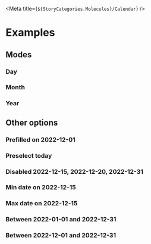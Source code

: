 
<Meta title={`${StoryCategories.Molecules}/Calendar`} />

<Docs />

# Examples

## Modes

### Day

<Canvas>
    <div class="flex h-96 p-12 justify-center items-center bg-mystic-dark">
        <p-calendar />
    </div>
</Canvas>

### Month

<Canvas>
    <div class="flex h-96 p-12 justify-center items-center bg-mystic-dark">
        <p-calendar mode="month" />
    </div>
</Canvas>

### Year

<Canvas>
    <div class="flex h-96 p-12 justify-center items-center bg-mystic-dark">
        <p-calendar mode="year" />
    </div>
</Canvas>

## Other options

### Prefilled on 2022-12-01

<Canvas>
    <div class="flex h-96 p-12 justify-center items-center bg-mystic-dark">
        <p-calendar value="2022-12-01" />
    </div>
</Canvas>

### Preselect today

<Canvas>
    <div class="flex h-96 p-12 justify-center items-center bg-mystic-dark">
        <p-calendar preselect-today />
    </div>
</Canvas>

### Disabled 2022-12-15, 2022-12-20, 2022-12-31

<Canvas>
    <div class="flex h-96 p-12 justify-center items-center bg-mystic-dark">
        <p-calendar disabled-dates='["2022-12-15","2022-12-20","2022-12-31"]' />
    </div>
</Canvas>

### Min date on 2022-12-15

<Canvas>
    <div class="flex h-96 p-12 justify-center items-center bg-mystic-dark">
        <p-calendar min-date="2022-12-15" />
    </div>
</Canvas>

### Max date on 2022-12-15

<Canvas>
    <div class="flex h-96 p-12 justify-center items-center bg-mystic-dark">
        <p-calendar max-date="2022-12-15" />
    </div>
</Canvas>

### Between 2022-01-01 and 2022-12-31

<Canvas>
    <div class="flex h-96 p-12 justify-center items-center bg-mystic-dark">
        <p-calendar min-date="2022-01-01" max-date="2022-12-31" />
    </div>
</Canvas>

### Between 2022-12-01 and 2022-12-31

<Canvas>
    <div class="flex h-96 p-12 justify-center items-center bg-mystic-dark">
        <p-calendar min-date="2022-12-01" max-date="2022-12-31" />
    </div>
</Canvas>
